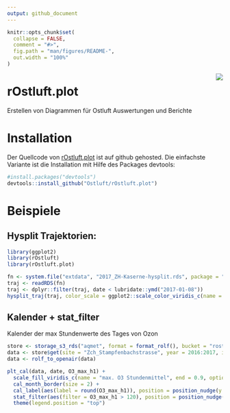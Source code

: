 ```yaml
---
output: github_document
---
```

<!-- README.md is generated from README.Rmd. Please edit that file -->



```r
knitr::opts_chunk$set(
  collapse = FALSE,
  comment = "#>",
  fig.path = "man/figures/README-",
  out.width = "100%"
)
```

<img src="man/figures/logo.png" align="right" />

# rOstluft.plot

Erstellen von Diagrammen für Ostluft Auswertungen und Berichte


# Installation

Der Quellcode von [rOstluft.plot](https://github.com/Ostluft/rOstluft.plot) ist auf github gehosted. Die einfachste 
Variante ist die Installation mit Hilfe des Packages devtools:

```r
#install.packages("devtools")
devtools::install_github("Ostluft/rOstluft.plot")
```



# Beispiele

## Hysplit Trajektorien:
```r
library(ggplot2)
library(rOstluft)
library(rOstluft.plot)

fn <- system.file("extdata", "2017_ZH-Kaserne-hysplit.rds", package = "rOstluft.data")
traj <- readRDS(fn)
traj <- dplyr::filter(traj, date < lubridate::ymd("2017-01-08"))
hysplit_traj(traj, color_scale = ggplot2::scale_color_viridis_c(name = "m agl."))
```

## Kalender + stat_filter

Kalender der max Stundenwerte des Tages von Ozon  

```r
store <- storage_s3_rds("aqmet", format = format_rolf(), bucket = "rostluft", prefix = "aqmet")
data <- store$get(site = "Zch_Stampfenbachstrasse", year = 2016:2017, interval = "d1")
data <- rolf_to_openair(data)

plt_cal(data, date, O3_max_h1) + 
  scale_fill_viridis_c(name = "max. O3 Stundenmittel", end = 0.9, option = "magma") +
  cal_month_border(size = 2) +
  cal_label(aes(label = round(O3_max_h1)), position = position_nudge(y = -0.1), fontface = "bold", size = 3) +
  stat_filter(aes(filter = O3_max_h1 > 120), position = position_nudge(y = 0.2), size = 2) +
  theme(legend.position = "top")
```





